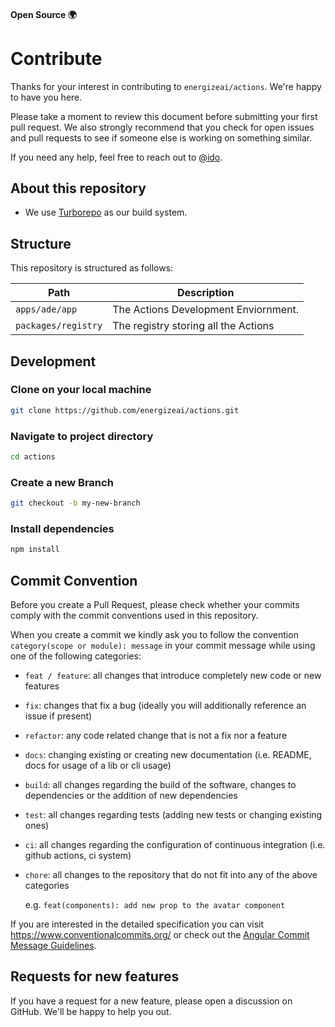 #### Open Source 🌍

# Contribute

Thanks for your interest in contributing to `energizeai/actions`. We're happy to have you here.

Please take a moment to review this document before submitting your first pull request. We also strongly recommend that you check for open issues and pull requests to see if someone else is working on something similar.

If you need any help, feel free to reach out to [@ido](https://twitter.com/ido_pesok).

## About this repository

- We use [Turborepo](https://turbo.build/repo) as our build system.

## Structure

This repository is structured as follows:

| Path                | Description                          |
| ------------------- | ------------------------------------ |
| `apps/ade/app`      | The Actions Development Enviornment. |
| `packages/registry` | The registry storing all the Actions |

## Development

### Clone on your local machine

```bash
git clone https://github.com/energizeai/actions.git
```

### Navigate to project directory

```bash
cd actions
```

### Create a new Branch

```bash
git checkout -b my-new-branch
```

### Install dependencies

```bash
npm install
```

## Commit Convention

Before you create a Pull Request, please check whether your commits comply with
the commit conventions used in this repository.

When you create a commit we kindly ask you to follow the convention
`category(scope or module): message` in your commit message while using one of
the following categories:

- `feat / feature`: all changes that introduce completely new code or new
  features
- `fix`: changes that fix a bug (ideally you will additionally reference an
  issue if present)
- `refactor`: any code related change that is not a fix nor a feature
- `docs`: changing existing or creating new documentation (i.e. README, docs for
  usage of a lib or cli usage)
- `build`: all changes regarding the build of the software, changes to
  dependencies or the addition of new dependencies
- `test`: all changes regarding tests (adding new tests or changing existing
  ones)
- `ci`: all changes regarding the configuration of continuous integration (i.e.
  github actions, ci system)
- `chore`: all changes to the repository that do not fit into any of the above
  categories

  e.g. `feat(components): add new prop to the avatar component`

If you are interested in the detailed specification you can visit
https://www.conventionalcommits.org/ or check out the
[Angular Commit Message Guidelines](https://github.com/angular/angular/blob/22b96b9/CONTRIBUTING.md#-commit-message-guidelines).

## Requests for new features

If you have a request for a new feature, please open a discussion on GitHub. We'll be happy to help you out.

